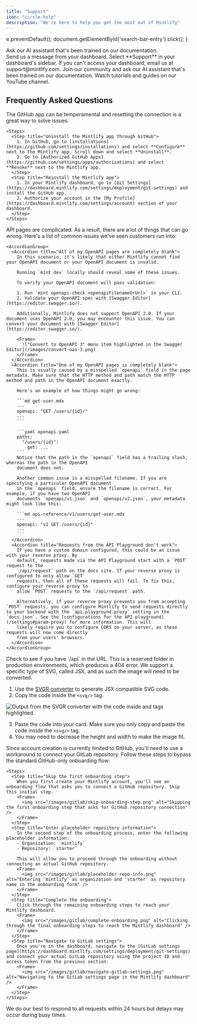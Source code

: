 ```yaml
---
title: "Support"
icon: "circle-help"
description: "We're here to help you get the most out of Mintlify"
---
```


  e.preventDefault();
  document.getElementById('search-bar-entry').click();
}

<div onClick={openSearch} style={{ cursor: 'pointer' }}>
  <Card title="Ask our docs" icon="message-circle-question" href="https://mintlify.com/docs" arrow={true}>
    Ask our AI assistant that's been trained on our documentation.
  </Card>
</div>

<CardGroup cols={2}>
  <Card title="Dashboard widget" icon="messages-square" href="https://dashboard.mintlify.com/">
    Send us a message from your dashboard. Select **Support** in your dashboard's sidebar.
  </Card>
  <Card title="Email Us" icon="mail" href="mailto:support@mintlify.com">
    If you can't access your dashboard, email us at support@mintlify.com.
  </Card>
  <Card title="Ask AI" icon="bot" href="https://mintlify.com/community">
    Join our community and ask our AI assistant that's been trained on our documentation.
  </Card>
  <Card title="YouTube" icon="youtube" href="https://www.youtube.com/@GetMintlify/videos">
    Watch tutorials and guides on our YouTube channel.
  </Card>
</CardGroup>

## Frequently Asked Questions

<AccordionGroup>
  <Accordion title="GitHub app issues" icon="merge">
    The GitHub app can be temperamental and resetting the connection is a great way to solve issues.
    
    <Steps>
      <Step title="Uninstall the Mintlify app through GitHub">
        1. In GitHub, go to [installations](https://github.com/settings/installations) and select **Configure** next to the Mintlify app. Scroll down and select **Uninstall**.
        2. Go to [Authorized GitHub Apps](https://github.com/settings/apps/authorizations) and select **Revoke** next to the Mintlify app.
      </Step>
      <Step title="Reinstall the Mintlify app">
        1. In your Mintlify dashboard, go to [Git Settings](https://dashboard.mintlify.com/settings/deployment/git-settings) and install the GitHub app.
        2. Authorize your account in the [My Profile](https://dashboard.mintlify.com/settings/account) section of your dashboard.
      </Step>
    </Steps>
  </Accordion>

  <Accordion title="API page issues" icon="book-open">
    API pages are complicated. As a result, there are a lot of things that can go wrong. Here's a list of common issues we've seen customers run into:

    <AccordionGroup>
      <Accordion title="All of my OpenAPI pages are completely blank">
        In this scenario, it's likely that either Mintlify cannot find your OpenAPI document or your OpenAPI document is invalid.

        Running `mint dev` locally should reveal some of these issues.

        To verify your OpenAPI document will pass validation:

        1. Run `mint openapi-check <openapiFilenameOrUrl>` in your CLI.
        2. Validate your OpenAPI spec with [Swagger Editor](https://editor.swagger.io/).

        Additionally, Mintlify does not support OpenAPI 2.0. If your document uses OpenAPI 2.0, you may encounter this issue. You can convert your document with [Swagger Editor](https://editor.swagger.io/).

        <Frame>
          !["Convert to OpenAPI 3" menu item highlighted in the Swagger Editor](/images/convert-oas-3.png)
        </Frame>
      </Accordion>
      <Accordion title="One of my OpenAPI pages is completely blank">
        This is usually caused by a misspelled `openapi` field in the page metadata. Make sure that the HTTP method and path match the HTTP method and path in the OpenAPI document exactly.

        Here's an example of how things might go wrong:

        ```md get-user.mdx
        ---
        openapi: "GET /users/{id}/"
        ---
        ```

        ```yaml openapi.yaml
        paths:
          "/users/{id}":
            get: ...
        ```
        Notice that the path in the `openapi` field has a trailing slash, whereas the path in the OpenAPI
        document does not.

        Another common issue is a misspelled filename. If you are specifying a particular OpenAPI document
        in the `openapi` field, ensure the filename is correct. For example, if you have two OpenAPI
        documents `openapi/v1.json` and `openapi/v2.json`, your metadata might look like this:

        ```md api-reference/v1/users/get-user.mdx
        ---
        openapi: "v1 GET /users/{id}"
        ---
        ```
      </Accordion>
      <Accordion title="Requests from the API Playground don't work">
        If you have a custom domain configured, this could be an issue with your reverse proxy. By
        default, requests made via the API Playground start with a `POST` request to the
        `/api/request` path on the docs site. If your reverse proxy is configured to only allow `GET`
        requests, then all of these requests will fail. To fix this, configure your reverse proxy to
        allow `POST` requests to the `/api/request` path.

        Alternatively, if your reverse proxy prevents you from accepting `POST` requests, you can configure Mintlify to send requests directly to your backend with the `api.playground.proxy` setting in the `docs.json`. See the [configurations for the API playground](/settings#param-proxy) for more information. This will
        likely require you to configure CORS on your server, as these requests will now come directly
        from your users' browsers.
      </Accordion>
    </AccordionGroup>
  </Accordion>

  <Accordion title="Docs page won't load (error 404)" icon="ban" iconType="regular">
    Check to see if you have `/api` in the URL. This is a reserved folder in production environments, which produces a 404 error.
  </Accordion>


  <Accordion title="Issues adding SVG to a card" icon="image">
  We support a specific type of SVG, called JSX, and as such the image will need to be converted.

  1. Use the [SVGR converter](https://react-svgr.com/playground/) to generate JSX compatible SVG code.
  2. Copy the code inside the `<svg/>` tag.

  ![Output from the SVGR converter with the code inside <svg> and </svg> tags highlighted.](/images/svg-jsx.png)

  3. Paste the code into your card. Make sure you only copy and paste the code inside the `<svg/>` tag.
  4. You may need to decrease the height and width to make the image fit.
  </Accordion>

  <Accordion title="Bypassing the Onboarding Flow for GitLab" icon="gitlab">
    Since account creation is currently limited to GitHub, you'll need to use a workaround to connect your GitLab repository. Follow these steps to bypass the standard GitHub-only onboarding flow:

    <Steps>
      <Step title="Skip the first onboarding step">
        When you first create your Mintlify account, you'll see an onboarding flow that asks you to connect a GitHub repository. Skip this initial step.
        <Frame>
          <img src="/images/gitlab/skip-onboarding-step.png" alt="Skipping the first onboarding step that asks for GitHub repository connection" />
        </Frame>
      </Step>
      <Step title="Enter placeholder repository information">
        In the second step of the onboarding process, enter the following placeholder information:
        - Organization: `mintlify`
        - Repository: `starter`
        
        This will allow you to proceed through the onboarding without connecting an actual GitHub repository.
        <Frame>
          <img src="/images/gitlab/placeholder-repo-info.png" alt="Entering 'mintlify' as organization and 'starter' as repository name in the onboarding form" />
        </Frame>
      </Step>
      <Step title="Complete the onboarding">
        Click through the remaining onboarding steps to reach your Mintlify dashboard.
        <Frame>
          <img src="/images/gitlab/complete-onboarding.png" alt="Clicking through the final onboarding steps to reach the Mintlify dashboard" />
        </Frame>
      </Step>
      <Step title="Navigate to GitLab settings">
        Once you're in the dashboard, navigate to the [GitLab settings page](https://dashboard.mintlify.com/settings/deployment/git-settings) and connect your actual GitLab repository using the project ID and access token from the previous section.
        <Frame>
          <img src="/images/gitlab/navigate-gitlab-settings.png" alt="Navigating to the GitLab settings page in the Mintlify dashboard" />
        </Frame>
      </Step>
    </Steps>
  </Accordion>
</AccordionGroup>

<Info>
We do our best to respond to all requests within 24 hours but delays may occur during busy times.
</Info>

